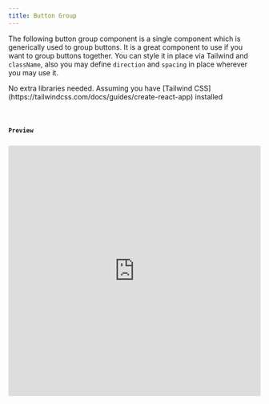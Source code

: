 ```yaml
---
title: Button Group
---
```


The following button group component is a single component which is generically used to group buttons. It is a great component to use if you want to group buttons together. You can style it in place via Tailwind and `className`, also you may define `direction` and `spacing` in place wherever you may use it.




<Tabs>
  <TabItem label="Install Dependencies">
    No extra libraries needed. Assuming you have [Tailwind CSS](https://tailwindcss.com/docs/guides/create-react-app) installed
  </TabItem>
  <TabItem label="Usage"><Code code={buttonGroupApp} lang="jsx" title="App.jsx" /></TabItem>
  <TabItem label="Component"><Code code={buttonGroup} lang="jsx" title="buttonGroup.jsx" /></TabItem>
</Tabs>


### Preview

<iframe src="https://stackblitz.com/edit/vitejs-vite-2eypjp?embed=1&file=src%2Fcomponents%2FButtonGroup.jsx&hideNavigation=1&theme=dark&view=preview" style="width:100%; height: 500px; border:0; border-radius: 4px; overflow:hidden;" sandbox="allow-scripts allow-same-origin allow-popups allow-forms allow-modals"/>